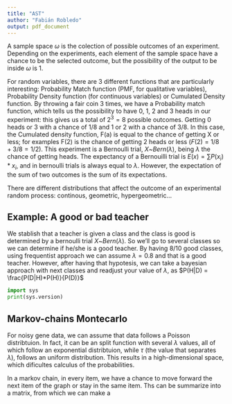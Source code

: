 ```yaml
---
title: "AST"
author: "Fabián Robledo"
output: pdf_document
---
```


A sample space $\omega$ is the colection of possible outcomes of an experiment. Depending on the experiments, each element of the sample space have a chance to be the selected outcome, but the possibility of the output to be inside $\omega$ is 1.

For random variables, there are 3 different functions that are particularly interesting: Probability Match function (PMF, for qualitative variables), Probability Density function (for continuous variables) or Cumulated Density function. By throwing a fair coin 3 times, we have a Probability match function, which tells us the possibility to have 0, 1, 2 and 3 heads in our experiment: this gives us a total of $2^3 = 8$ possible outcomes. Getting 0 heads or 3 with a chance of $1/8$ and 1 or 2 with a chance of $3/8$. In this case, the Cumulated density function, F(a) is equal to the chance of getting X or less; for examples F(2) is the chance of getting 2 heads or less ($F(2) = 1/8 + 3/8 = 1/2$). This experiment is a Bernoulli trial, $X$~$Bern(\lambda)$, being $\lambda$ the chance of getting heads. The expectancy of a Bernouilli trial is $E(x) = \sum P(x_i)*x_i$, and in bernoulli trials is always equal to $\lambda$. However, the expectation of the sum of two outcomes is the sum of its expectations.

There are different distributions that affect the outcome of an experimental random process: continous, geometric, hypergeometric...

## Example: A good or bad teacher

We stablish that a teacher is given a class and the class is good is determined by a bernoulli trial $X$~$Bern(\lambda)$. So we'll go to several classes so we can determine if he/she is a good teacher. By having 8/10 good classes, using frequentist approach we can assume $\lambda = 0.8$ and that is a good teacher. However, after having that hypotesis, we can take a bayesian approach with next classes and readjust your value of $\lambda$, as $P(H|D) = \frac{P(D|H)*P(H)}{P(D)}$

```python

import sys
print(sys.version)

```

## Markov-chains Montecarlo

For noisy gene data, we can assume that data follows a Poisson distribtuion. In fact, it can be an split function with several $\lambda$ values, all of which follow an exponential distribtuion, while $\tau$ (the value that separates $\lambda$), follows an uniform distribution. This results in a high-dimensional space, which dificultes calculus of the probabilities. 

In a markov chain, in every item, we have a chance to move forward the next item of the graph or stay in the same item. Ths can be summarize into a matrix, from which we can make a